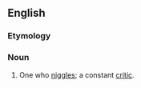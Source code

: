 ==English==

===Etymology===
{{suffix|niggle|er}}

===Noun===
{{en-noun}}

# {{colloquial}} One who [[niggle]]s; a constant [[critic]].